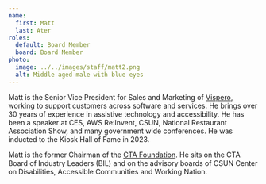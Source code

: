 ```yaml
---
name:
  first: Matt
  last: Ater
roles:
  default: Board Member
  board: Board Member
photo:
  image: ../../images/staff/matt2.png
  alt: Middle aged male with blue eyes
---
```


Matt is the Senior Vice President for Sales and Marketing of [Vispero](https://vispero.com/), working to support customers across software and services. He brings over 30 years of experience in assistive technology and accessibility. He has been a speaker at CES, AWS Re:Invent, CSUN, National Restaurant Association Show, and many government wide conferences. He was inducted to the Kiosk Hall of Fame in 2023.

Matt is the former Chairman of the [CTA Foundation](https://www.cta.tech/Who-We-Are/CTA-Foundation). He sits on the CTA Board of Industry Leaders (BIL) and on the advisory boards of CSUN Center on Disabilities, Accessible Communities and Working Nation.

